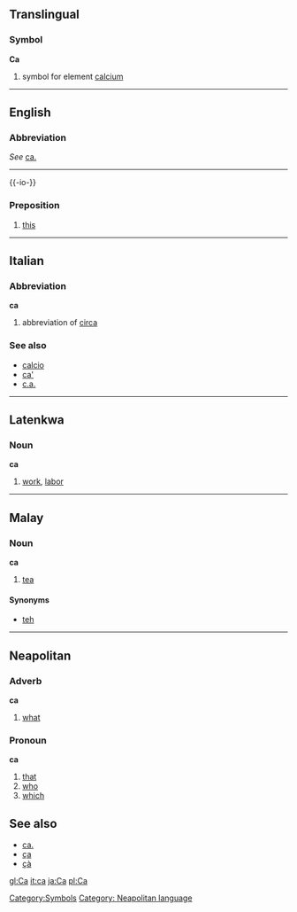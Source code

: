 ==Translingual==
===Symbol===
'''Ca'''

# {{chemistry}} symbol for element [[calcium]]
[[Category:Symbols]]
----

==English==
===Abbreviation===
''See'' [[ca.]]

----
{{-io-}}
===Preposition===
# [[this]]

----
==Italian==
===Abbreviation===
'''ca'''

# abbreviation of [[circa]]

===See also===
*[[calcio]]
*[[ca']]
*[[c.a.]]

----
==Latenkwa==
===Noun===
'''ca'''

#[[work]], [[labor]]

----
==Malay==
===Noun===
'''ca'''

#[[tea]]

====Synonyms====
*[[teh]]

----

==Neapolitan==
===Adverb===
'''ca'''
#[[what]]

===Pronoun===
'''ca'''
#[[that]]
#[[who]]
#[[which]]

==See also==
*[[ca.]]
*[[ça]]
*[[çà]]

[[Category: Neapolitan language]]

[[gl:Ca]]
[[it:ca]]
[[ja:Ca]]
[[pl:Ca]]